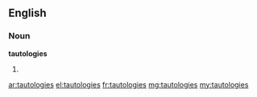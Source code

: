 ==English==
===Noun===
'''tautologies'''
# {{plural of|tautology}}

[[ar:tautologies]]
[[el:tautologies]]
[[fr:tautologies]]
[[mg:tautologies]]
[[my:tautologies]]